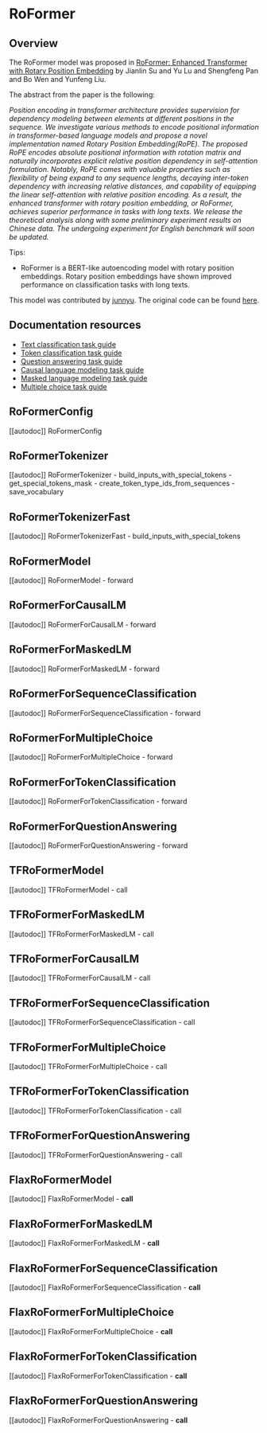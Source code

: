 <!--Copyright 2021 The HuggingFace Team. All rights reserved.

Licensed under the Apache License, Version 2.0 (the "License"); you may not use this file except in compliance with
the License. You may obtain a copy of the License at

http://www.apache.org/licenses/LICENSE-2.0

Unless required by applicable law or agreed to in writing, software distributed under the License is distributed on
an "AS IS" BASIS, WITHOUT WARRANTIES OR CONDITIONS OF ANY KIND, either express or implied. See the License for the
specific language governing permissions and limitations under the License.
-->

# RoFormer

## Overview

The RoFormer model was proposed in [RoFormer: Enhanced Transformer with Rotary Position Embedding](https://arxiv.org/pdf/2104.09864v1.pdf) by Jianlin Su and Yu Lu and Shengfeng Pan and Bo Wen and Yunfeng Liu.

The abstract from the paper is the following:

*Position encoding in transformer architecture provides supervision for dependency modeling between elements at
different positions in the sequence. We investigate various methods to encode positional information in
transformer-based language models and propose a novel implementation named Rotary Position Embedding(RoPE). The
proposed RoPE encodes absolute positional information with rotation matrix and naturally incorporates explicit relative
position dependency in self-attention formulation. Notably, RoPE comes with valuable properties such as flexibility of
being expand to any sequence lengths, decaying inter-token dependency with increasing relative distances, and
capability of equipping the linear self-attention with relative position encoding. As a result, the enhanced
transformer with rotary position embedding, or RoFormer, achieves superior performance in tasks with long texts. We
release the theoretical analysis along with some preliminary experiment results on Chinese data. The undergoing
experiment for English benchmark will soon be updated.*

Tips:

- RoFormer is a BERT-like autoencoding model with rotary position embeddings. Rotary position embeddings have shown
  improved performance on classification tasks with long texts.


This model was contributed by [junnyu](https://huggingface.co/junnyu). The original code can be found [here](https://github.com/ZhuiyiTechnology/roformer).

## Documentation resources

- [Text classification task guide](../tasks/sequence_classification)
- [Token classification task guide](../tasks/token_classification)
- [Question answering task guide](../tasks/question_answering)
- [Causal language modeling task guide](../tasks/language_modeling)
- [Masked language modeling task guide](../tasks/masked_language_modeling)
- [Multiple choice task guide](../tasks/multiple_choice)

## RoFormerConfig

[[autodoc]] RoFormerConfig

## RoFormerTokenizer

[[autodoc]] RoFormerTokenizer
    - build_inputs_with_special_tokens
    - get_special_tokens_mask
    - create_token_type_ids_from_sequences
    - save_vocabulary

## RoFormerTokenizerFast

[[autodoc]] RoFormerTokenizerFast
    - build_inputs_with_special_tokens

## RoFormerModel

[[autodoc]] RoFormerModel
    - forward

## RoFormerForCausalLM

[[autodoc]] RoFormerForCausalLM
    - forward

## RoFormerForMaskedLM

[[autodoc]] RoFormerForMaskedLM
    - forward

## RoFormerForSequenceClassification

[[autodoc]] RoFormerForSequenceClassification
    - forward

## RoFormerForMultipleChoice

[[autodoc]] RoFormerForMultipleChoice
    - forward

## RoFormerForTokenClassification

[[autodoc]] RoFormerForTokenClassification
    - forward

## RoFormerForQuestionAnswering

[[autodoc]] RoFormerForQuestionAnswering
    - forward

## TFRoFormerModel

[[autodoc]] TFRoFormerModel
    - call

## TFRoFormerForMaskedLM

[[autodoc]] TFRoFormerForMaskedLM
    - call

## TFRoFormerForCausalLM

[[autodoc]] TFRoFormerForCausalLM
    - call

## TFRoFormerForSequenceClassification

[[autodoc]] TFRoFormerForSequenceClassification
    - call

## TFRoFormerForMultipleChoice

[[autodoc]] TFRoFormerForMultipleChoice
    - call

## TFRoFormerForTokenClassification

[[autodoc]] TFRoFormerForTokenClassification
    - call

## TFRoFormerForQuestionAnswering

[[autodoc]] TFRoFormerForQuestionAnswering
    - call

## FlaxRoFormerModel

[[autodoc]] FlaxRoFormerModel
    - __call__

## FlaxRoFormerForMaskedLM

[[autodoc]] FlaxRoFormerForMaskedLM
    - __call__

## FlaxRoFormerForSequenceClassification

[[autodoc]] FlaxRoFormerForSequenceClassification
    - __call__

## FlaxRoFormerForMultipleChoice

[[autodoc]] FlaxRoFormerForMultipleChoice
    - __call__

## FlaxRoFormerForTokenClassification

[[autodoc]] FlaxRoFormerForTokenClassification
    - __call__

## FlaxRoFormerForQuestionAnswering

[[autodoc]] FlaxRoFormerForQuestionAnswering
    - __call__

